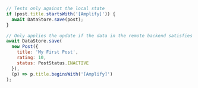 ```js
// Tests only against the local state
if (post.title.startsWith('[Amplify]')) {
  await DataStore.save(post);
}

// Only applies the update if the data in the remote backend satisfies the criteria
await DataStore.save(
  new Post({
    title: 'My First Post',
    rating: 10,
    status: PostStatus.INACTIVE
  }),
  (p) => p.title.beginsWith('[Amplify]')
);
```
